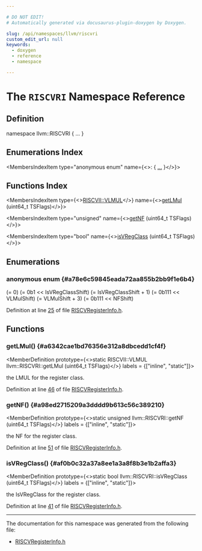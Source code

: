 ```yaml
---

# DO NOT EDIT!
# Automatically generated via docusaurus-plugin-doxygen by Doxygen.

slug: /api/namespaces/llvm/riscvri
custom_edit_url: null
keywords:
  - doxygen
  - reference
  - namespace

---
```





# The `RISCVRI` Namespace Reference

<DoxygenPage pluginConfig={pluginConfig}>



## Definition

<CodeBlock>namespace llvm::RISCVRI &#123; ... &#125;</CodeBlock>

## Enumerations Index

<MembersIndex>

<MembersIndexItem
  type="anonymous enum"
  name={<>:  &#123; <a href="#a78e6c59845eada72aa855b2bb9f1e6b4">...</a> &#125;</>}>
</MembersIndexItem>

</MembersIndex>

## Functions Index

<MembersIndex>

<MembersIndexItem
  type={<><a href="/docs/api/namespaces/llvm/riscvii/#ab335a6694bd42d4d2f807ec281af1e1c">RISCVII::VLMUL</a></>}
  name={<><a href="#a6342cae1bd76356e312a8dbcedd1cf4f">getLMul</a> (uint64&#95;t TSFlags)</>}>
</MembersIndexItem>

<MembersIndexItem
  type="unsigned"
  name={<><a href="#a98ed2715209a3dddd9b613c56c389210">getNF</a> (uint64&#95;t TSFlags)</>}>
</MembersIndexItem>

<MembersIndexItem
  type="bool"
  name={<><a href="#af0b0c32a37a8ee1a3a8f8b3e1b2affa3">isVRegClass</a> (uint64&#95;t TSFlags)</>}>
</MembersIndexItem>

</MembersIndex>


<SectionDefinition>

## Enumerations

### anonymous enum  {#a78e6c59845eada72aa855b2bb9f1e6b4}

<MemberDefinition
  prototype="anonymous enum ">

<EnumerationList title="Enumeration values">

<Link id="a78e6c59845eada72aa855b2bb9f1e6b4ab70e0b2c69d11661822b76a39791f561" />
<EnumerationListItem name="IsVRegClassShift">
 (= 0)
</EnumerationListItem>

<Link id="a78e6c59845eada72aa855b2bb9f1e6b4a18d930e1cf574b2b37518c426338ab67" />
<EnumerationListItem name="IsVRegClassShiftMask">
 (= 0b1 &lt;&lt; IsVRegClassShift)
</EnumerationListItem>

<Link id="a78e6c59845eada72aa855b2bb9f1e6b4aa1aab7fc1bc26b06971b5dee334b2755" />
<EnumerationListItem name="VLMulShift">
 (= IsVRegClassShift + 1)
</EnumerationListItem>

<Link id="a78e6c59845eada72aa855b2bb9f1e6b4a65b111b72f3fa0cb0aab3e18fb22f783" />
<EnumerationListItem name="VLMulShiftMask">
 (= 0b111 &lt;&lt; VLMulShift)
</EnumerationListItem>

<Link id="a78e6c59845eada72aa855b2bb9f1e6b4a61c080d5573d39f23cf0ed58399c7d8e" />
<EnumerationListItem name="NFShift">
 (= VLMulShift + 3)
</EnumerationListItem>

<Link id="a78e6c59845eada72aa855b2bb9f1e6b4a5573d5572ea9c8a6f0c58234d2b5f09a" />
<EnumerationListItem name="NFShiftMask">
 (= 0b111 &lt;&lt; NFShift)
</EnumerationListItem>

</EnumerationList>

Definition at line <a href="/docs/api/files/lib/lib/target/lib/target/riscv/riscvregisterinfo-h/#l00025">25</a> of file <a href="/docs/api/files/lib/lib/target/lib/target/riscv/riscvregisterinfo-h">RISCVRegisterInfo.h</a>.
</MemberDefinition>

</SectionDefinition>

<SectionDefinition>

## Functions

### getLMul() {#a6342cae1bd76356e312a8dbcedd1cf4f}

<MemberDefinition
  prototype={<>static RISCVII::VLMUL llvm::RISCVRI::getLMul (uint64&#95;t TSFlags)</>}
  labels = {["inline", "static"]}>

<SectionUser title="Returns">
the LMUL for the register class.
</SectionUser>

Definition at line <a href="/docs/api/files/lib/lib/target/lib/target/riscv/riscvregisterinfo-h/#l00046">46</a> of file <a href="/docs/api/files/lib/lib/target/lib/target/riscv/riscvregisterinfo-h">RISCVRegisterInfo.h</a>.
</MemberDefinition>

### getNF() {#a98ed2715209a3dddd9b613c56c389210}

<MemberDefinition
  prototype={<>static unsigned llvm::RISCVRI::getNF (uint64&#95;t TSFlags)</>}
  labels = {["inline", "static"]}>

<SectionUser title="Returns">
the NF for the register class.
</SectionUser>

Definition at line <a href="/docs/api/files/lib/lib/target/lib/target/riscv/riscvregisterinfo-h/#l00051">51</a> of file <a href="/docs/api/files/lib/lib/target/lib/target/riscv/riscvregisterinfo-h">RISCVRegisterInfo.h</a>.
</MemberDefinition>

### isVRegClass() {#af0b0c32a37a8ee1a3a8f8b3e1b2affa3}

<MemberDefinition
  prototype={<>static bool llvm::RISCVRI::isVRegClass (uint64&#95;t TSFlags)</>}
  labels = {["inline", "static"]}>

<SectionUser title="Returns">
the IsVRegClass for the register class.
</SectionUser>

Definition at line <a href="/docs/api/files/lib/lib/target/lib/target/riscv/riscvregisterinfo-h/#l00041">41</a> of file <a href="/docs/api/files/lib/lib/target/lib/target/riscv/riscvregisterinfo-h">RISCVRegisterInfo.h</a>.
</MemberDefinition>

</SectionDefinition>

<hr/>

The documentation for this namespace was generated from the following file:

<ul>
<li><a href="/docs/api/files/lib/lib/target/lib/target/riscv/riscvregisterinfo-h">RISCVRegisterInfo.h</a></li>
</ul>

</DoxygenPage>
